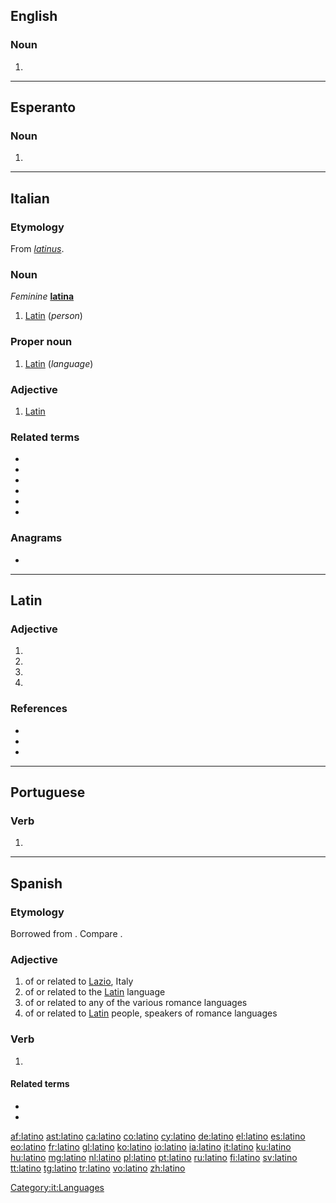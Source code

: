 {{also|Latino|latino-}}
==English==

===Noun===
{{en-noun}}

# {{alternative case form of|Latino|lang=en}}

----

==Esperanto==

===Noun===
{{eo-head|-}}
# {{alternative case form of|Latino|lang=eo}}

----

==Italian==

===Etymology===
From {{etyl|la|it}} ''[[latinus]]''.

===Noun===
{{it-noun|m}} ''Feminine'' '''[[latina]]'''

# [[Latin]] (''person'')

===Proper noun===
{{head|it|proper noun|g=m}}

# [[Latin]] (''language'')

===Adjective===
{{it-adj|latin}}

# [[Latin]]

===Related terms===
* {{l|it|Latina}}
* {{l|it|latineggiare}}
* {{l|it|latinismo}}
* {{l|it|latinista}}
* {{l|it|latinità}}
* {{l|it|latinizzare}}

===Anagrams===
* {{l|it|tonali}}

[[Category:it:Languages]]

----

==Latin==

===Adjective===
{{la-adj-form|latīnō}}

# {{inflection of|latīnus||dat|m|s|lang=la}}
# {{inflection of|latīnus||dat|n|s|lang=la}}
# {{inflection of|latīnus||abl|m|s|lang=la}}
# {{inflection of|latīnus||abl|n|p|lang=la}}

===References===
* {{R:L&S}}
* {{R:Gaffiot}}
* {{R:NLW}}

----

==Portuguese==

===Verb===
{{pt-verb-form}}

# {{pt-verb form of|latinar|ar|indicative|present|singular|first}}

----

==Spanish==

===Etymology===
Borrowed from {{etyl|la|es}} {{m|la|latīnus}}. Compare {{m|es|ladino}}.

===Adjective===
{{es-adj|f=latina}}

# of or related to [[Lazio]], Italy
# of or related to the [[Latin]] language
# of or related to any of the various romance languages
# of or related to [[Latin]] people, speakers of romance languages

===Verb===
{{es-verb-form}}

# {{es-verb form of|ending=ar|mood=indicative|tense=present|pers=1|number=singular|latinar}}

====Related terms====
* {{l|es|ladino}}
* {{l|es|latín}}

[[af:latino]]
[[ast:latino]]
[[ca:latino]]
[[co:latino]]
[[cy:latino]]
[[de:latino]]
[[el:latino]]
[[es:latino]]
[[eo:latino]]
[[fr:latino]]
[[gl:latino]]
[[ko:latino]]
[[io:latino]]
[[ia:latino]]
[[it:latino]]
[[ku:latino]]
[[hu:latino]]
[[mg:latino]]
[[nl:latino]]
[[pl:latino]]
[[pt:latino]]
[[ru:latino]]
[[fi:latino]]
[[sv:latino]]
[[tt:latino]]
[[tg:latino]]
[[tr:latino]]
[[vo:latino]]
[[zh:latino]]